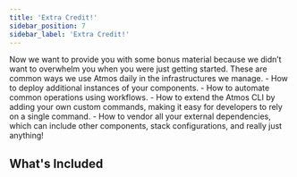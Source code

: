 ```yaml
---
title: 'Extra Credit!'
sidebar_position: 7
sidebar_label: 'Extra Credit!'
---
```


<Intro>
Now we want to provide you with some bonus material because we didn’t want to overwhelm you when you were just getting started. 
These are common ways we use Atmos daily in the infrastructures we manage.
</Intro>

<KeyPoints>
- How to deploy additional instances of your components.
- How to automate common operations using workflows.
- How to extend the Atmos CLI by adding your own custom commands, making it easy for developers to rely on a single command.
- How to vendor all your external dependencies, which can include other components, stack configurations, and really just anything!
</KeyPoints>

## What's Included

<DocCardList/>
